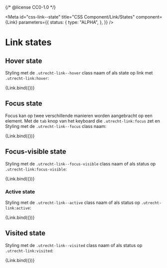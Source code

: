 {/* @license CC0-1.0 */}


<Meta
  id="css-link--state"
  title="CSS Component/Link/States"
  component={Link}
  parameters={{
    status: {
      type: "ALPHA",
    },
  }}
/>

# Link states

## Hover state

Styling met de `.utrecht-link--hover` class naam of als state op link met `.utrecht-link:hover`:

<Canvas>
  <Story
    name="hover"
    args={{
      ...exampleArgs,
      hover: true,
    }}
  >
    {Link.bind({})}
  </Story>
</Canvas>

<ArgsTable story="hover" />

## Focus state

Focus kan op twee verschillende manieren worden aangebracht op een element. Met de `tab` knop van het keyboard die `.utrecht-link:focus` zet en
Styling met de `.utrecht-link--focus` class naam:

<Canvas>
  <Story
    name="focus"
    args={{
      ...exampleArgs,
      focus: true,
    }}
  >
    {Link.bind({})}
  </Story>
</Canvas>

## Focus-visible state

Styling met de `.utrecht-link--focus-visible` class naam of als status op `.utrecht-link:focus-visible`:

<Canvas>
  <Story
    name="focus-visible"
    args={{
      ...exampleArgs,
      focus: true,
      focusVisible: true,
    }}
  >
    {Link.bind({})}
  </Story>
</Canvas>

### Active state

Styling met de `.utrecht-link--active` class naam of als status op `.utrecht-link:active`:

<Canvas>
  <Story
    name="active"
    args={{
      ...exampleArgs,
      active: true,
    }}
  >
    {Link.bind({})}
  </Story>
</Canvas>

## Visited state

Styling met de `.utrecht-link--visited` class naam of als status op `.utrecht-link:visited`:

<Canvas>
  <Story
    name="visited"
    args={{
      ...exampleArgs,
      visited: true,
    }}
  >
    {Link.bind({})}
  </Story>
</Canvas>
